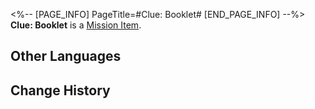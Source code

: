 <%-- [PAGE_INFO]
PageTitle=#Clue: Booklet#
[END_PAGE_INFO] --%>
{{Item Infobox
|id          = 140328
|image       = Item Clue- Booklet.png
|type        = Mission Item
|invCategory = Missions
|rarity      = 3
|effect      = 
|description = The booklet Adler was reading up to his disappearance. It records the lives of a few Genius Society members &mdash; The content consists of quite a few pieces of interesting information.
}}
'''Clue: Booklet''' is a [[Mission Item]].

==Other Languages==
{{Other Languages
|en   = Clue: Booklet
|zhs  = 线索信息·附录小册子
|zht  = 線索資訊•附錄小冊子
|ja   = 手がかり・付録の冊子
|ko   = 단서 정보•부록 수첩
|es   = Pista: Cuaderno
|fr   = Indice&nbsp;: Carnet
|ru   = Улика: Буклет
|th   = เบาะแส: หนังสือเล่มเล็ก
|vi   = Thông Tin Mấu Chốt - Sổ Tay Phụ Lục
|de   = Hinweis: Broschüre
|id   = Petunjuk: Buklet
|pt   = Pista: Livreto
}}

==Change History==
{{Change History|1.6}}